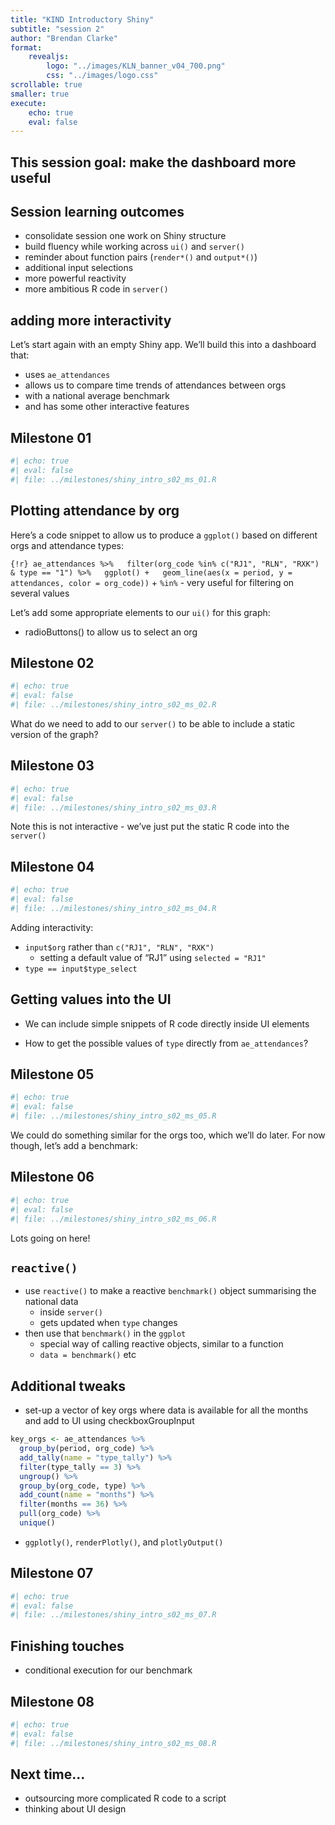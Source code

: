 ```yaml
---
title: "KIND Introductory Shiny"
subtitle: "session 2"
author: "Brendan Clarke"
format: 
    revealjs:
        logo: "../images/KLN_banner_v04_700.png"
        css: "../images/logo.css"
scrollable: true
smaller: true
execute: 
    echo: true
    eval: false
---
```

## This session goal: make the dashboard more useful

## Session learning outcomes

+ consolidate session one work on Shiny structure
+ build fluency while working across `ui()` and `server()` 
+ reminder about function pairs (`render*()` and `output*()`)
+ additional input selections
+ more powerful reactivity
+ more ambitious R code in `server()`

## adding more interactivity

Let's start again with an empty Shiny app. We'll build this into a dashboard that:

+ uses `ae_attendances`
+ allows us to compare time trends of attendances between orgs
+ with a national average benchmark
+ and has some other interactive features

## Milestone 01
```r
#| echo: true
#| eval: false
#| file: ../milestones/shiny_intro_s02_ms_01.R
```

## Plotting attendance by org

Here's a code snippet to allow us to produce a `ggplot()` based on different orgs and attendance types:

```{!r}
ae_attendances %>%
  filter(org_code %in% c("RJ1", "RLN", "RXK") & type == "1") %>%
  ggplot() +
  geom_line(aes(x = period, y = attendances, color = org_code))
```
+ `%in%` - very useful for filtering on several values

Let's add some appropriate elements to our `ui()` for this graph:

+ radioButtons() to allow us to select an org

## Milestone 02
```r
#| echo: true
#| eval: false
#| file: ../milestones/shiny_intro_s02_ms_02.R
```

What do we need to add to our `server()` to be able to include a static version of the graph?

## Milestone 03
```r
#| echo: true
#| eval: false
#| file: ../milestones/shiny_intro_s02_ms_03.R
```
Note this is not interactive - we've just put the static R code into the `server()`

## Milestone 04
```r
#| echo: true
#| eval: false
#| file: ../milestones/shiny_intro_s02_ms_04.R
```
Adding interactivity:

+ `input$org` rather than `c("RJ1", "RLN", "RXK")`
  + setting a default value of "RJ1" using `selected = "RJ1"`
+ `type == input$type_select`

## Getting values into the UI
+ We can include simple snippets of R code directly inside UI elements

+ How to get the possible values of `type` directly from `ae_attendances`?

## Milestone 05
```r
#| echo: true
#| eval: false
#| file: ../milestones/shiny_intro_s02_ms_05.R
```

We could do something similar for the orgs too, which we'll do later. For now though, let's add a benchmark:

## Milestone 06
```r
#| echo: true
#| eval: false
#| file: ../milestones/shiny_intro_s02_ms_06.R
```
Lots going on here!

## `reactive()`

+ use `reactive()` to make a reactive `benchmark()` object summarising the national data
  + inside `server()`
  + gets updated when `type` changes
+ then use that `benchmark()` in the `ggplot`
  + special way of calling reactive objects, similar to a function
  + `data = benchmark()` etc

## Additional tweaks

+ set-up a vector of key orgs where data is available for all the months and add to UI using checkboxGroupInput

```r
key_orgs <- ae_attendances %>%
  group_by(period, org_code) %>%
  add_tally(name = "type_tally") %>%
  filter(type_tally == 3) %>%
  ungroup() %>%
  group_by(org_code, type) %>%
  add_count(name = "months") %>%
  filter(months == 36) %>%
  pull(org_code) %>%
  unique()
```
+ `ggplotly()`, `renderPlotly()`, and `plotlyOutput()`

## Milestone 07
```r
#| echo: true
#| eval: false
#| file: ../milestones/shiny_intro_s02_ms_07.R
```

## Finishing touches

+ conditional execution for our benchmark

## Milestone 08
```r
#| echo: true
#| eval: false
#| file: ../milestones/shiny_intro_s02_ms_08.R
```

## Next time...
+ outsourcing more complicated R code to a script
+ thinking about UI design





  
 <!-- all milestones included -->
